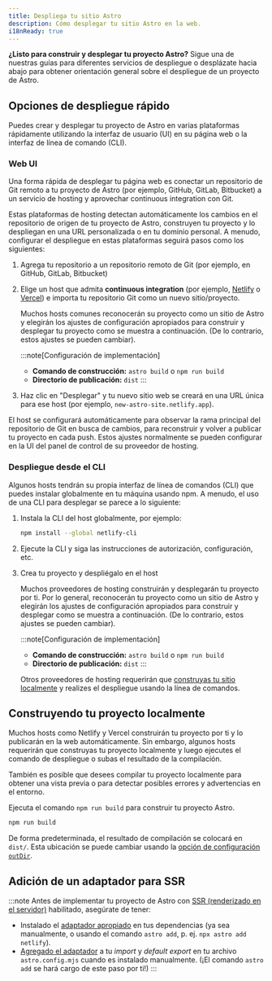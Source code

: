 ```yaml
---
title: Despliega tu sitio Astro
description: Cómo desplegar tu sitio Astro en la web.
i18nReady: true
---
```


**¿Listo para construir y desplegar tu proyecto Astro?** Sigue una de nuestras guías para diferentes servicios de despliegue o desplázate hacia abajo para obtener orientación general sobre el despliegue de un proyecto de Astro.

<DeployGuidesNav />

## Opciones de despliegue rápido

Puedes crear y desplegar tu proyecto de Astro en varias plataformas rápidamente utilizando la interfaz de usuario (UI) en su página web o la interfaz de línea de comando (CLI).

### Web UI

Una forma rápida de desplegar tu página web es conectar un repositorio de Git remoto a tu proyecto de Astro (por ejemplo, GitHub, GitLab, Bitbucket) a un servicio de hosting y aprovechar continuous integration con Git.

Estas plataformas de hosting detectan automáticamente los cambios en el repositorio de origen de tu proyecto de Astro, construyen tu proyecto y lo despliegan en una URL personalizada o en tu dominio personal. A menudo, configurar el despliegue en estas plataformas seguirá pasos como los siguientes:

1. Agrega tu repositorio a un repositorio remoto de Git (por ejemplo, en GitHub, GitLab, Bitbucket)

1. Elige un host que admita **continuous integration** (por ejemplo, [Netlify](/es/guides/deploy/netlify/) o [Vercel](/es/guides/deploy/vercel/)) e importa tu repositorio Git como un nuevo sitio/proyecto.

    Muchos hosts comunes reconocerán su proyecto como un sitio de Astro y elegirán los ajustes de configuración apropiados para construir y desplegar tu proyecto como se muestra a continuación. (De lo contrario, estos ajustes se pueden cambiar).

    :::note[Configuración de implementación]
    - **Comando de construcción:** `astro build` o `npm run build`
    - **Directorio de publicación:** `dist`
    :::

1. Haz clic en "Desplegar" y tu nuevo sitio web se creará en una URL única para ese host (por ejemplo, `new-astro-site.netlify.app`).


El host se configurará automáticamente para observar la rama principal del repositorio de Git en busca de cambios, para reconstruir y volver a publicar tu proyecto en cada push. Estos ajustes normalmente se pueden configurar en la UI del panel de control de su proveedor de hosting.

### Despliegue desde el CLI

Algunos hosts tendrán su propia interfaz de línea de comandos (CLI) que puedes instalar globalmente en tu máquina usando npm. A menudo, el uso de una CLI para desplegar se parece a lo siguiente:

1. Instala la CLI del host globalmente, por ejemplo:

    ```bash
    npm install --global netlify-cli
    ```

1. Ejecute la CLI y siga las instrucciones de autorización, configuración, etc.

1. Crea tu proyecto y despliégalo en el host

    Muchos proveedores de hosting construirán y desplegarán tu proyecto por ti. Por lo general, reconocerán tu proyecto como un sitio de Astro y elegirán los ajustes de configuración apropiados para construir y desplegar como se muestra a continuación. (De lo contrario, estos ajustes se pueden cambiar).

    :::note[Configuración de implementación]
    - **Comando de construcción:** `astro build` o `npm run build`
    - **Directorio de publicación:** `dist`
    :::


    Otros proveedores de hosting requerirán que [construyas tu sitio localmente](#construyendo-tu-proyecto-localmente) y realizes el despliegue usando la línea de comandos.

## Construyendo tu proyecto localmente

Muchos hosts como Netlify y Vercel construirán tu proyecto por ti y lo publicarán en la web automáticamente. Sin embargo, algunos hosts requerirán que construyas tu proyecto localmente y luego ejecutes el comando de despliegue o subas el resultado de la compilación.

También es posible que desees compilar tu proyecto localmente para obtener una vista previa o para detectar posibles errores y advertencias en el entorno.

Ejecuta el comando `npm run build` para construir tu proyecto Astro.

```bash
npm run build
```

De forma predeterminada, el resultado de compilación se colocará en `dist/`. Esta ubicación se puede cambiar usando la [opción de configuración `outDir`](/es/reference/configuration-reference/#outdir).

## Adición de un adaptador para SSR

:::note
Antes de implementar tu proyecto de Astro con [SSR (renderizado en el servidor)](/es/guides/server-side-rendering/) habilitado, asegúrate de tener:

- Instalado el [adaptador apropiado](/es/guides/server-side-rendering/#añadiendo-un-adaptador) en tus dependencias (ya sea manualmente, o usando el comando `astro add`, p. ej. `npx astro add netlify`).
- [Agregado el adaptador](/es/reference/configuration-reference/#adapter) a tu *import* y *default export* en tu archivo `astro.config.mjs` cuando es instalado manualmente. (¡El comando `astro add` se hará cargo de este paso por ti!)
:::
